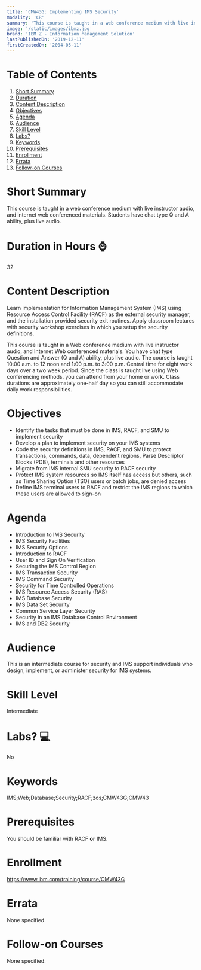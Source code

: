 ```yaml
---
title: 'CMW43G: Implementing IMS Security'
modality: 'CR'
summary: 'This course is taught in a web conference medium with live instructor audio, and internet web conferenced materials. Students have chat type Q and A ability, plus live audio.'
image: '/static/images/ibmz.jpg'
brand: 'IBM Z - Information Management Solution'
lastPublishedOn: '2019-12-11'
firstCreatedOn: '2004-05-11'
---
```

# Table of Contents
1.  [Short Summary](#short-summary)
2.  [Duration](#duration-in-hours-)
3.  [Content Description](#content-description)
4.  [Objectives](#objectives)
5.  [Agenda](#agenda)
6.  [Audience](#audience)
7.  [Skill Level](#skill-level)
8.  [Labs?](#labs-)
9.  [Keywords](#keywords)
10. [Prerequisites](#prerequisites)
11. [Enrollment](#enrollment)
12. [Errata](#errata)
13. [Follow-on Courses](#follow-on-courses)

# Short Summary
This course is taught in a web conference medium with live instructor audio, and internet web conferenced materials. Students have chat type Q and A ability, plus live audio.

# Duration in Hours ⌚
32

# Content Description
Learn implementation for Information Management System (IMS) using Resource Access Control Facility (RACF) as the external security manager, and the installation provided security exit routines. Apply classroom lectures with security workshop exercises in which you setup the security definitions.

This course is taught in a Web conference medium with live instructor audio, and Internet Web conferenced materials. You have chat type Question and Answer (Q and A) ability, plus live audio. The course is taught 10:00 a.m. to 12 noon and 1:00 p.m. to 3:00 p.m. Central time for eight work days over a two week period. Since the class is taught live using Web conferencing methods, you can attend from your home or work. Class durations are approximately one-half day so you can still accommodate daily work responsibilities.

# Objectives
*   Identify the tasks that must be done in IMS, RACF, and SMU to implement security
*   Develop a plan to implement security on your IMS systems
*   Code the security definitions in IMS, RACF, and SMU to protect transactions, commands, data, dependent regions, Parse Descriptor Blocks (PDB), terminals and other resources
*   Migrate from IMS internal SMU security to RACF security
*   Protect IMS system resources so IMS itself has access but others, such as Time Sharing Option (TSO) users or batch jobs, are denied access
*   Define IMS terminal users to RACF and restrict the IMS regions to which these users are allowed to sign-on

# Agenda
*   Introduction to IMS Security
*   IMS Security Facilities
*   IMS Security Options
*   Introduction to RACF
*   User ID and Sign On Verification
*   Securing the IMS Control Region
*   IMS Transaction Security
*   IMS Command Security
*   Security for Time Controlled Operations
*   IMS Resource Access Security (RAS)
*   IMS Database Security
*   IMS Data Set Security
*   Common Service Layer Security
*   Security in an IMS Database Control Environment
*   IMS and DB2 Security

# Audience
This is an intermediate course for security and IMS support individuals who design, implement, or administer security for IMS systems.

# Skill Level
Intermediate

# Labs? 💻
No

# Keywords
IMS;Web;Database;Security;RACF;zos;CMW43G;CMW43

# Prerequisites
You should be familiar with RACF <strong>or</strong> IMS.

# Enrollment
https://www.ibm.com/training/course/CMW43G

# Errata
None specified.

# Follow-on Courses
None specified.